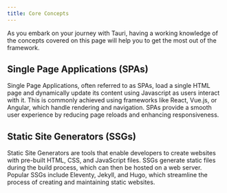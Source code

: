 ```yaml
---
title: Core Concepts
---
```


As you embark on your journey with Tauri, having a working knowledge of the concepts covered on this page will help you to get the most out of the framework.

## Single Page Applications (SPAs)

Single Page Applications, often referred to as SPAs, load a single HTML page and dynamically update its content using Javascript as users interact with it. This is commonly achieved using frameworks like React, Vue.js, or Angular, which handle rendering and navigation. SPAs provide a smooth user experience by reducing page reloads and enhancing responsiveness.

## Static Site Generators (SSGs)

Static Site Generators are tools that enable developers to create websites with pre-built HTML, CSS, and JavaScript files. SSGs generate static files during the build process, which can then be hosted on a web server. Popular SSGs include Eleventy, Jekyll, and Hugo, which streamline the process of creating and maintaining static websites.
